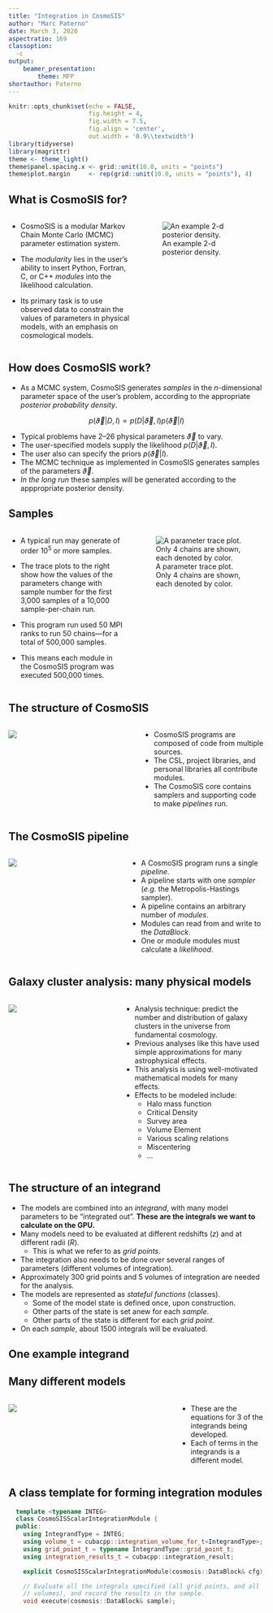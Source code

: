 ```yaml
---
title: "Integration in CosmoSIS"
author: "Marc Paterno"
date: March 3, 2020
aspectratio: 169
classoption:
  -c
output:
    beamer_presentation:
        theme: MFP
shortauthor: Paterno
---
```


```r
knitr::opts_chunk$set(echo = FALSE,
                      fig.height = 4,
                      fig.width = 7.5,
                      fig.align = 'center',
                      out.width = '0.9\\textwidth')
library(tidyverse)
library(magrittr)
theme <- theme_light()
theme$panel.spacing.x <- grid::unit(10.0, units = "points")
theme$plot.margin     <- rep(grid::unit(10.0, units = "points"), 4)
```

## What is CosmoSIS for?

::: columns
:::: {.column width=50%}

* CosmoSIS is a modular Markov Chain Monte Carlo (MCMC) parameter estimation
  system.

* The *modularity* lies in the user's ability to insert Python, Fortran, C, or
  C++ *modules* into the likelihood calculation.

* Its primary task is to use observed data to constrain the values of parameters in
  physical models, with an emphasis on cosmological models.

::::
:::: {.column width=50%}
![An example 2-d posterior density.](d1a-1.png)
::::
:::

## How does CosmoSIS work?

* As a MCMC system, CosmoSIS generates *samples* in the *n*-dimensional
  parameter space of the user's problem, according to the appropriate
  *posterior probability density*.

$$ p(\vec{\vartheta}|D,I) \propto p(D|\vec{\vartheta},I) p(\vec{\vartheta}|I) $$
  
* Typical problems have 2--26 physical parameters $\vec{\vartheta}$ to vary.
* The user-specified models supply the likelihood $p(D|\vec{\vartheta},I)$.
* The user also can specify the priors $p(\vec{\vartheta}|I)$.
* The MCMC technique as implemented in CosmoSIS generates samples of the
  parameters $\vec{\vartheta}$.
* *In the long run* these samples will be generated according to the
  apppropriate posterior density.

## Samples

::: columns
:::: {.column width=45%}
* A typical run may generate of order 10^5^ or more samples.

* The trace plots to the right show how the values of the parameters change
  with sample number for the first 3,000 samples of a 10,000 sample-per-chain
  run.
* This program run used 50 MPI ranks to run 50 chains---for a total of 500,000 samples.
* This means each module in the CosmoSIS program was executed 500,000 times.

::::
:::: {.column width=50%}
![A parameter trace plot. Only 4 chains are shown, each denoted by color.](qplot-1.png)

::::
:::

## The structure of CosmoSIS

::: columns
:::: {.column width=45%}
![](repositories.png)
::::
:::: {.column width=45%}
* CosmoSIS programs are composed of code from multiple sources.
* The CSL, project libraries, and personal libraries all contribute modules.
* The CosmoSIS core contains samplers and supporting code to make *pipelines* run.
::::
:::

## The CosmoSIS pipeline

::: columns
:::: {.column width=40%}
![](example_pipeline.png)
::::
:::: {.column width=50%}
* A CosmoSIS program runs a single *pipeline*.
* A pipeline starts with one *sampler* (*e.g.* the Metropolis-Hastings sampler).
* A pipeline contains an arbitrary number of *modules*.
* Modules can read from and write to the *DataBlock*.
* One or module modules must calculate a *likelihood*.
::::
:::

## Galaxy cluster analysis: many physical models

::: columns
:::: {.column width=40%}
![](galaxy-cluster.jpg)
::::
:::: {.column width=55%}

* Analysis technique: predict the number and distribution of galaxy clusters
  in the universe from fundamental cosmology.
* Previous analyses like this have used simple approximations for many
  astrophysical effects.
* This analysis is using well-motivated mathematical models for many effects.
* Effects to be modeled include:
    * Halo mass function
    * Critical Density
    * Survey area
    * Volume Element
    * Various scaling relations
    * Miscentering
    * ...
::::
:::


## The structure of an integrand

* The models are combined into an *integrand*, with many model parameters to
  be "integrated out". **These are the integrals we want to calculate on the GPU.**
* Many models need to be evaluated at different redshifts ($z$) and at
  different radii ($R$).
    * This is what we refer to as *grid points*.
* The integration also needs to be done over several ranges of parameters
   (different volumes of integration).
* Approximately 300 grid points and 5 volumes of integration are needed for
  the analysis.
* The models are represented as *stateful functions* (classes).
    * Some of the model state is defined once, upon construction.
    * Other parts of the state is set anew for each *sample*.
    * Other parts of the state is different for each *grid point*.
* On each *sample*, about 1500 integrals will be evaluated.

## One example integrand

\newcommand{\lbin}{\Delta\lambda_{i}}
\newcommand{\zbin}{\Delta z_{j}}
\newcommand{\zt}{z^{\text{true}}}
\newcommand{\zs}{z^{\text{source}}}
\newcommand{\zo}{z^{\text{ob}}}
\newcommand{\lt}{\lambda^{\text{true}}}
\newcommand{\lc}{\lambda^{\text{cen}}}
\newcommand{\lo}{\lambda^{\text{ob}}}
\newcommand{\Rm}{R_{\text{mis}}}
\newcommand{\fc}{f_{\text{cen}}}

\begin{align*}
 \left<N\kappa_\mathrm{mis}(r, \lbin,\zbin, c)\right> = & \int_{\zbin}d\zo \int_{\lbin} d\lo\int_{\Delta A} dA \int_0^\infty dM \int_0^\infty d\zt  \int_0^\infty d\lc \int_0^\infty d\Rm  \\
  & \int_{0}^{2\pi} \frac{d\alpha}{2\pi}  \int_0^\infty d\zs \frac{P(\zs+\Delta_z)}{\Sigma_{crit}(z_s, \zt)}  \\
  & \times \Omega(\zt)\frac{dV}{d\Omega d\zt}(\zt) n(M,\zt)  \\
  & \times P(\zo|\zt,\lbin) P(A|\lo,\zo,M) P(\lc|\lt) P(\lt|M,\zt)  \\
  & \times P(\lo|\lc,\Rm)P_{mis}(\Rm) \nonumber \\
  & \times e^{A\cdot T_{cen}(\sqrt{r^2+\Rm^2+2r\Rm. \mathrm{cos}\alpha}|M,  \zt)}  \\
  & \times \Sigma_{cen}(\sqrt{r^2+\Rm^2+2r\Rm. \mathrm{cos}\alpha}|M, \zt, c)
\end{align*}

## Many different models

::: columns
:::: {.column width=65%}
![](equations.png)
::::
:::: {.column width=35%}
* These are the equations for 3 of the integrands being developed.
* Each of terms in the integrands is a different model.
::::
:::

## A class template for forming integration modules

```c++
  template <typename INTEG>
  class CosmoSISScalarIntegrationModule {
  public:
    using IntegrandType = INTEG;
    using volume_t = cubacpp::integration_volume_for_t<IntegrandType>;
    using grid_point_t = typename IntegrandType::grid_point_t;
    using integration_results_t = cubacpp::integration_result;

    explicit CosmoSISScalarIntegrationModule(cosmosis::DataBlock& cfg);

    // Evaluate all the integrals specified (all grid points, and all
    // volumes), and record the results in the sample.
    void execute(cosmosis::DataBlock& sample);
```

